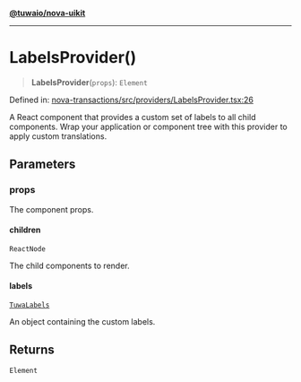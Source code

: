 [**@tuwaio/nova-uikit**](../../../../README.md)

***

# LabelsProvider()

> **LabelsProvider**(`props`): `Element`

Defined in: [nova-transactions/src/providers/LabelsProvider.tsx:26](https://github.com/TuwaIO/nova-uikit/blob/b4b07a699985b6b62e51480ca63064005b2848bc/packages/nova-transactions/src/providers/LabelsProvider.tsx#L26)

A React component that provides a custom set of labels to all child components.
Wrap your application or component tree with this provider to apply custom translations.

## Parameters

### props

The component props.

#### children

`ReactNode`

The child components to render.

#### labels

[`TuwaLabels`](../../type-aliases/TuwaLabels.md)

An object containing the custom labels.

## Returns

`Element`
